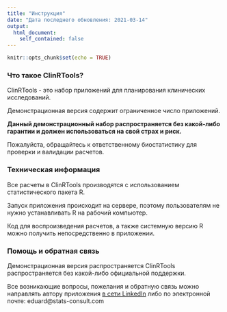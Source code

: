 ```yaml
---
title: "Инструкция"
date: "Дата последнего обновления: 2021-03-14"
output:
  html_document:
    self_contained: false
---
```


```r
knitr::opts_chunk$set(echo = TRUE)
```

### Что такое ClinRTools?

ClinRTools - это набор приложений для планирования клинических исследований.

Демонстрационная версия содержит ограниченное число приложений.

**Данный демонстрационный набор распространяется без какой-либо гарантии и должен использоваться на свой страх и риск.**

Пожалуйста, обращайтесь к ответственному биостатистику для проверки и валидации расчетов.

### Техническая информация

Все расчеты в ClinRTools производятся с использованием статистического пакета R.

Запуск приложения происходит на сервере, поэтому пользователям не нужно устанавливать R на рабочий компьютер.

Код для воспроизведения расчетов, а также системную версию R можно получить непосредственно в приложении.

### Помощь и обратная связь

Демонстрационная версия распространяется ClinRTools распространяется без какой-либо официальной поддержки.

Все возникающие вопросы, пожелания и обратную связь можно направлять автору приложения [в сети LinkedIn](https://www.linkedin.com/in/parsadanyan/){target="_blank"} либо по электронной почте: eduard@stats-consult.com

